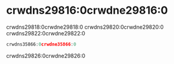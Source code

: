 # crwdns29816:0crwdne29816:0

crwdns29818:0crwdne29818:0 crwdns29820:0crwdne29820:0 crwdns29822:0crwdne29822:0

```javascript
crwdns35866:0crwdne35866:0
```

crwdns29826:0crwdne29826:0
